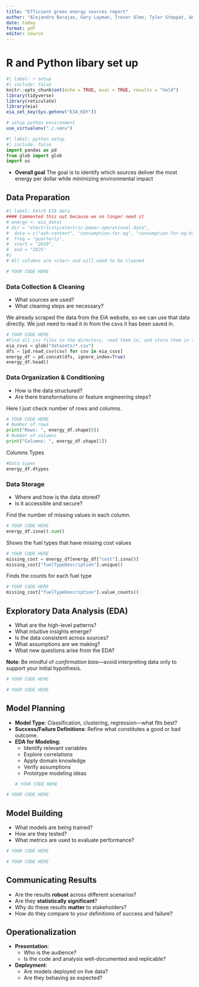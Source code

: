 ```yaml
---
title: "Efficient green energy sources report"
author: "Alejandro Barajas, Gary Layman, Trevor Olmo, Tyler Steppat, Add your names here"
date: today
format: pdf
editor: source
---
```


# R and Python libary set up

```r
#| label: r setup
#| include: false
knitr::opts_chunk$set(echo = TRUE, eval = TRUE, results = "hold")
library(tidyverse)
library(reticulate)
library(eia)
eia_set_key(Sys.getenv("EIA_KEY"))

# setup python environment
use_virtualenv("./.venv")
```

```python
#| label: python setup
#| include: false
import pandas as pd
from glob import glob
import os
```

- **Overall goal**
The goal is to identify which sources deliver the most energy per dollar while minimizing environmental impact

## Data Preparation
```r
#| label: Fetch EIA data
#### Commented this out because we no longer need it
# energy <- eia_data(
# dir = "electricity/electric-power-operational-data",
#  data = c("ash-content", "consumption-for-eg", "consumption-for-eg-btu", "consumption-uto", "consumption-uto-btu", "cost", "cost-per-btu", "generation", "heat-content", "receipts", "receipts-btu", "stocks", "sulfur-content", "total-consumption", "total-consumption-btu"),
#  freq = "quarterly",
#  start = "2020",
#  end = "2025"
#)
# All columns are <char> and will need to be cleaned
```

```python
# YOUR CODE HERE
```
### Data Collection & Cleaning
- What sources are used?
- What cleaning steps are necessary?

We already scraped the data from the EIA website, so we can use that data directly. We just need to read it in from the csvs it has been saved in.

```python
# YOUR CODE HERE
#Find all csv files in the directory, read them in, and store them in a single df
eia_csvs = glob("datasets/*.csv")
dfs = [pd.read_csv(csv) for csv in eia_csvs]
energy_df = pd.concat(dfs, ignore_index=True)
energy_df.head()
```

### Data Organization & Conditioning
- How is the data structured?
- Are there transformations or feature engineering steps?

Here I just check number of rows and columns.

```python
# YOUR CODE HERE
# Number of rows
print("Rows: ", energy_df.shape[0])
# Number of columns
print("Columns: ", energy_df.shape[1])
```


Columns Types
```python
#Data types
energy_df.dtypes
```


### Data Storage
- Where and how is the data stored?
- Is it accessible and secure?

Find the number of missing values in each column.
```python
# YOUR CODE HERE
energy_df.isna().sum()
```


Shows the fuel types that have missing cost values
```python
# YOUR CODE HERE
missing_cost = energy_df[energy_df["cost"].isna()]
missing_cost["fuelTypeDescription"].unique()
```


Finds the counts for each fuel type
```python
# YOUR CODE HERE
missing_cost["fuelTypeDescription"].value_counts()
```


## Exploratory Data Analysis (EDA)

- What are the high-level patterns?
- What intuitive insights emerge?
- Is the data consistent across sources?
- What assumptions are we making?
- What new questions arise from the EDA?

 **Note**: Be mindful of *confirmation bias*—avoid interpreting data only to support your initial hypothesis.
```r
# YOUR CODE HERE
```

```python
# YOUR CODE HERE

```
## Model Planning

- **Model Type**: Classification, clustering, regression—what fits best?
- **Success/Failure Definitions**: Refine what constitutes a good or bad outcome.
- **EDA for Modeling**:
  - Identify relevant variables
  - Explore correlations
  - Apply domain knowledge
  - Verify assumptions
  - Prototype modeling ideas
```r
# YOUR CODE HERE
```

```python
# YOUR CODE HERE
```
## Model Building

- What models are being trained?
- How are they tested?
- What metrics are used to evaluate performance?
```r
# YOUR CODE HERE
```

```python
# YOUR CODE HERE
```
## Communicating Results

- Are the results **robust** across different scenarios?
- Are they **statistically significant**?
- Why do these results **matter** to stakeholders?
- How do they compare to your definitions of success and failure?

## Operationalization

- **Presentation**:
  - Who is the audience?
  - Is the code and analysis well-documented and replicable?
- **Deployment**:
  - Are models deployed on live data?
  - Are they behaving as expected?
